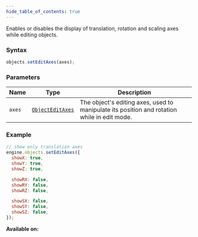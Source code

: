 ```yaml
---
hide_table_of_contents: true
---
```



Enables or disables the display of translation, rotation and scaling axes while editing objects.

### Syntax

```js
objects.setEditAxes(axes);
```

### Parameters

| Name   | Type                                          | Description                                                                                 |
| ------ | --------------------------------------------- | ------------------------------------------------------------------------------------------- |
| `axes` | [`ObjectEditAxes`](/sdk/types/ObjectEditAxes) | The object's editing axes, used to manipulate its position and rotation while in edit mode. |

### Example

```js
// show only translation axes
engine.objects.setEditAxes({
  showX: true,
  showY: true,
  showZ: true,

  showRX: false,
  showRY: false,
  showRZ: false,

  showSX: false,
  showSY: false,
  showSZ: false,
});
```

**Available on:** <ClientTag />
